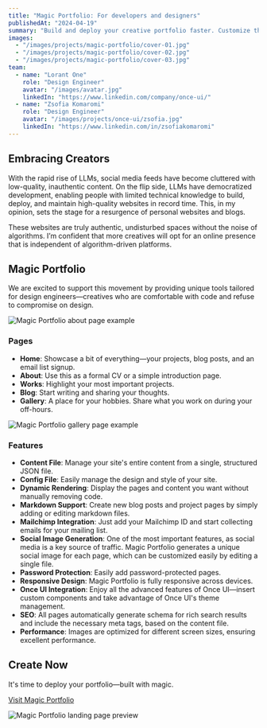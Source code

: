 ```yaml
---
title: "Magic Portfolio: For developers and designers"
publishedAt: "2024-04-19"
summary: "Build and deploy your creative portfolio faster. Customize the design and manage content through a separate config file."
images:
  - "/images/projects/magic-portfolio/cover-01.jpg"
  - "/images/projects/magic-portfolio/cover-02.jpg"
  - "/images/projects/magic-portfolio/cover-03.jpg"
team:
  - name: "Lorant One"
    role: "Design Engineer"
    avatar: "/images/avatar.jpg"
    linkedIn: "https://www.linkedin.com/company/once-ui/"
  - name: "Zsofia Komaromi"
    role: "Design Engineer"
    avatar: "/images/projects/once-ui/zsofia.jpg"
    linkedIn: "https://www.linkedin.com/in/zsofiakomaromi"
---
```


## Embracing Creators

With the rapid rise of LLMs, social media feeds have become cluttered with low-quality, inauthentic content. On the flip side, LLMs have democratized development, enabling people with limited technical knowledge to build, deploy, and maintain high-quality websites in record time. This, in my opinion, sets the stage for a resurgence of personal websites and blogs.

These websites are truly authentic, undisturbed spaces without the noise of algorithms. I’m confident that more creatives will opt for an online presence that is independent of algorithm-driven platforms.

## Magic Portfolio

We are excited to support this movement by providing unique tools tailored for design engineers—creatives who are comfortable with code and refuse to compromise on design.

![Magic Portfolio about page example](/images/projects/magic-portfolio/image-01.jpg)

### Pages

- **Home**: Showcase a bit of everything—your projects, blog posts, and an email list signup.
- **About**: Use this as a formal CV or a simple introduction page.
- **Works**: Highlight your most important projects.
- **Blog**: Start writing and sharing your thoughts.
- **Gallery**: A place for your hobbies. Share what you work on during your off-hours.

![Magic Portfolio gallery page example](/images/projects/magic-portfolio/image-02.jpg)

### Features

- **Content File**: Manage your site's entire content from a single, structured JSON file.
- **Config File**: Easily manage the design and style of your site.
- **Dynamic Rendering**: Display the pages and content you want without manually removing code.
- **Markdown Support**: Create new blog posts and project pages by simply adding or editing markdown files.
- **Mailchimp Integration**: Just add your Mailchimp ID and start collecting emails for your mailing list.
- **Social Image Generation**: One of the most important features, as social media is a key source of traffic. Magic Portfolio generates a unique social image for each page, which can be customized easily by editing a single file.
- **Password Protection**: Easily add password-protected pages.
- **Responsive Design**: Magic Portfolio is fully responsive across devices.
- **Once UI Integration**: Enjoy all the advanced features of Once UI—insert custom components and take advantage of Once UI's theme management.
- **SEO**: All pages automatically generate schema for rich search results and include the necessary meta tags, based on the content file.
- **Performance**: Images are optimized for different screen sizes, ensuring excellent performance.

## Create Now

It's time to deploy your portfolio—built with magic.

[Visit Magic Portfolio](https://magic-portfolio.com)

![Magic Portfolio landing page preview](/images/projects/magic-portfolio/image-03.jpg)